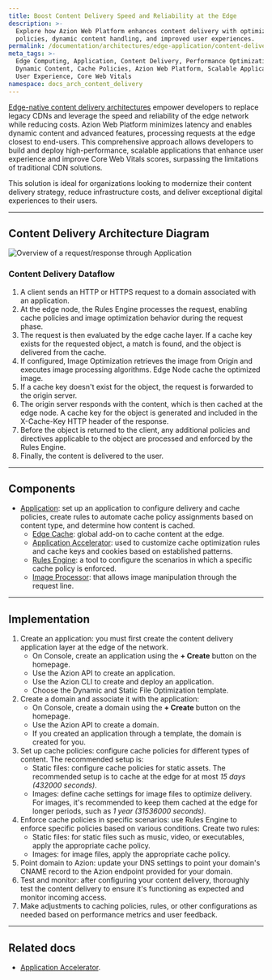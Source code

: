 ```yaml
---
title: Boost Content Delivery Speed and Reliability at the Edge
description: >-
  Explore how Azion Web Platform enhances content delivery with optimized cache
  policies, dynamic content handling, and improved user experiences.
permalink: /documentation/architectures/edge-application/content-delivery/
meta_tags: >-
  Edge Computing, Application, Content Delivery, Performance Optimization,
  Dynamic Content, Cache Policies, Azion Web Platform, Scalable Applications,
  User Experience, Core Web Vitals
namespace: docs_arch_content_delivery
---
```


[Edge-native content delivery architectures](https://www.azion.com/en/solutions/content-delivery/) empower developers to replace legacy CDNs and leverage the speed and reliability of the edge network while reducing costs. Azion Web Platform minimizes latency and enables dynamic content and advanced features, processing requests at the edge closest to end-users. This comprehensive approach allows developers to build and deploy high-performance, scalable applications that enhance user experience and improve Core Web Vitals scores, surpassing the limitations of traditional CDN solutions.

This solution is ideal for organizations looking to modernize their content delivery strategy, reduce infrastructure costs, and deliver exceptional digital experiences to their users.

---

## Content Delivery Architecture Diagram

![Overview of a request/response through Application](/assets/docs/images/uploads/content-delivery-arch.png)

### Content Delivery Dataflow

1. A client sends an HTTP or HTTPS request to a domain associated with an application.
2. At the edge node, the Rules Engine processes the request, enabling cache policies and image optimization behavior during the request phase.
3. The request is then evaluated by the edge cache layer. If a cache key exists for the requested object, a match is found, and the object is delivered from the cache.
4. If configured, Image Optimization retrieves the image from Origin and executes image processing algorithms. Edge Node cache the optimized image.
5. If a cache key doesn't exist for the object, the request is forwarded to the origin server.
6. The origin server responds with the content, which is then cached at the edge node. A cache key for the object is generated and included in the X-Cache-Key HTTP header of the response.
7. Before the object is returned to the client, any additional policies and directives applicable to the object are processed and enforced by the Rules Engine.
8. Finally, the content is delivered to the user.

---

## Components

- [Application](/en/documentation/products/build/edge-application/): set up an application to configure delivery and cache policies, create rules to automate cache policy assignments based on content type, and determine how content is cached.
    - [Edge Cache](/en/documentation/products/build/edge-application/edge-cache/): global add-on to cache content at the edge.
    - [Application Accelerator](/en/documentation/products/build/edge-application/application-accelerator/): used to customize cache optimization rules and cache keys and cookies based on established patterns.
    - [Rules Engine](/en/documentation/products/build/edge-application/rules-engine/): a tool to configure the scenarios in which a specific cache policy is enforced.
    - [Image Processor](/en/documentation/products/build/edge-application/image-processor/): that allows image manipulation through the request line.

---

## Implementation

1. Create an application: you must first create the content delivery application layer at the edge of the network.
    - On Console, create an application using the **+ Create** button on the homepage.
    - Use the Azion API to create an application.
    - Use the Azion CLI to create and deploy an application.
    - Choose the Dynamic and Static File Optimization template.
2. Create a domain and associate it with the application: 
    - On Console, create a domain using the **+ Create** button on the homepage.
    - Use the Azion API to create a domain.
    - If you created an application through a template, the domain is created for you.
3. Set up cache policies: configure cache policies for different types of content. The recommended setup is:
    - Static files: configure cache policies for static assets. The recommended setup is to cache at the edge for at most *15 days (432000 seconds)*.
    - Images: define cache settings for image files to optimize delivery. For images, it's recommended to keep them cached at the edge for longer periods, such as *1 year (31536000 seconds)*.
4. Enforce cache policies in specific scenarios: use Rules Engine to enforce specific policies based on various conditions. Create two rules:
    - Static files: for static files such as music, video, or executables, apply the appropriate cache policy.
    - Images: for image files, apply the appropriate cache policy.
5. Point domain to Azion: update your DNS settings to point your domain's CNAME record to the Azion endpoint provided for your domain.
6. Test and monitor: after configuring your content delivery, thoroughly test the content delivery to ensure it's functioning as expected and monitor incoming access.
7. Make adjustments to caching policies, rules, or other configurations as needed based on performance metrics and user feedback.

---

## Related docs

- [Application Accelerator](/en/documentation/products/build/edge-application/application-accelerator/).
